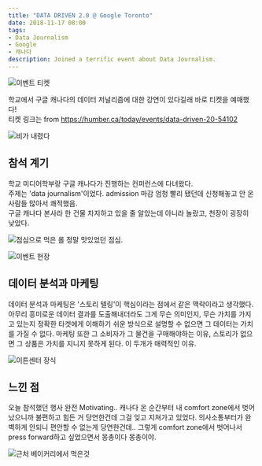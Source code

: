 ```yaml
---
title: "DATA DRIVEN 2.0 @ Google Toronto"
date: 2018-11-17 08:00
tags:
- Data Journalism
- Google
- 캐나다
description: Joined a terrific event about Data Journalism.
---
```


![이벤트 티켓](/images/ggCA/can0.png)

학교에서 구글 캐나다의 데이터 저널리즘에 대한 강연이 있다길래 바로 티켓을 예매했다!  
티켓 링크는 from https://humber.ca/today/events/data-driven-20-54102  

![비가 내렸다](/images/ggCA/can2.jpeg)

## 참석 계기

학교 미디어학부랑 구글 캐나다가 진행하는 컨퍼런스에 다녀왔다.   
주제는 'data journalism'이었다. admission 마감 엄청 빨리 됐던데 신청해놓고 안 온 사람들 많아서 쾌적했음.   
구글 캐나다 본사라 한 건물 차지하고 있을 줄 알았는데 아니라 놀랐고, 천장이 굉장히 낮았다.

![점심으로 먹은 롤](/images/ggCA/can4.jpg)
정말 맛있었던 점심.

![이벤트 현장](/images/ggCA/can5.jpeg)

## 데이터 분석과 마케팅 

데이터 분석과 마케팅은 '스토리 텔링'이 핵심이라는 점에서 같은 맥락이라고 생각했다.   
아무리 흥미로운 데이터 결과를 도출해내더라도 그게 무슨 의미인지, 무슨 가치를 가지고 있는지 
정확한 타겟에게 이해하기 쉬운 방식으로 설명할 수 없으면 그 데이터는 가치를 가질 수 없다. 
마케팅 또한 그 소비자가 그 물건을 구매해야하는 이유, 스토리가 없으면 그 상품은 가치를 지니지 못하게 된다. 
이 두개가 매력적인 이유.

![이튼센터 장식](/images/ggCA/can7.jpeg)

## 느낀 점 

오늘 참석했던 행사 완전 Motivating.. 
캐나다 온 순간부터 내 comfort zone에서 벗어났으니까 불편하고 힘든 거 당연한건데 그걸 잊고 지쳐가고 있었다. 
의사소통부터가 완벽하게 안되니 편안할 수 없는게 당연한건데.. 
그렇게 comfort zone에서 벗어나서 press forward하고 싶었으면서 몽총이다 몽총이야.

![근처 베이커리에서 먹은것](/images/ggCA/can8.jpg)